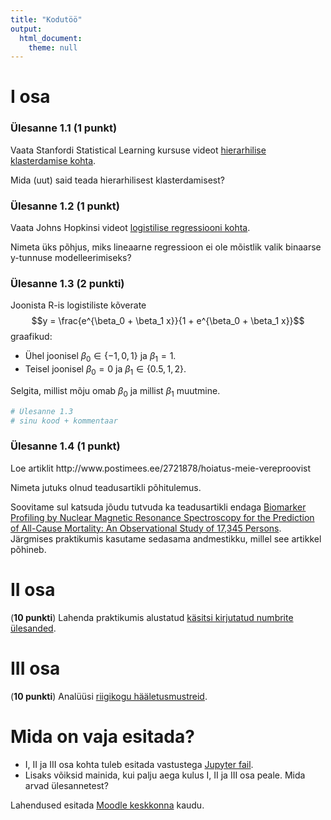 ```yaml
---
title: "Kodutöö"
output: 
  html_document:
    theme: null
---
```


# I osa

### Ülesanne 1.1 (**1 punkt**) 
Vaata Stanfordi Statistical Learning kursuse videot [hierarhilise klasterdamise kohta](https://www.youtube.com/watch?v=Tuuc9Y06tAc).

Mida (uut) said teada hierarhilisest klasterdamisest?

### Ülesanne 1.2 (**1 punkt**) 
Vaata Johns Hopkinsi videot [logistilise regressiooni kohta](https://www.youtube.com/watch?v=79q9avsyG9Y).

Nimeta üks põhjus, miks lineaarne regressioon ei ole mõistlik valik binaarse y-tunnuse modelleerimiseks?

### Ülesanne 1.3 (**2 punkti**) 
Joonista R-is logistiliste kõverate 
$$y = \frac{e^{\beta_0 + \beta_1 x}}{1 + e^{\beta_0 + \beta_1 x}}$$
graafikud:

* Ühel joonisel $\beta_0 \in \{-1, 0, 1\}$ ja $\beta_1 = 1$.
* Teisel joonisel $\beta_0 = 0$ ja $\beta_1 \in \{0.5, 1, 2\}$. 

Selgita, millist mõju omab $\beta_0$ ja millist $\beta_1$ muutmine. 

```r
# Ülesanne 1.3
# sinu kood + kommentaar

```



### Ülesanne 1.4 (**1 punkt**) 
Loe artiklit http://www.postimees.ee/2721878/hoiatus-meie-vereproovist

Nimeta jutuks olnud teadusartikli põhitulemus. 

Soovitame sul katsuda jõudu tutvuda ka teadusartikli endaga [Biomarker Profiling by Nuclear Magnetic Resonance Spectroscopy for the Prediction of All-Cause Mortality: An Observational Study of 17,345 Persons](http://journals.plos.org/plosmedicine/article?id=10.1371/journal.pmed.1001606). Järgmises praktikumis kasutame sedasama andmestikku, millel see artikkel põhineb. 

# II osa

(**10 punkti**) Lahenda praktikumis alustatud [käsitsi kirjutatud numbrite ülesanded](../praktikum6_numbrid).

# III osa

(**10 punkti**) Analüüsi [riigikogu hääletusmustreid](../praktikum6_polaarsus). 


# Mida on vaja esitada?

* I, II ja III osa kohta tuleb esitada vastustega [Jupyter fail](../kodutood/kodutoo6.ipynb).
* Lisaks võiksid mainida, kui palju aega kulus I, II ja III osa peale. Mida arvad ülesannetest?


Lahendused esitada [Moodle keskkonna](https://moodle.ut.ee/course/view.php?id=8013#section-1) kaudu.
